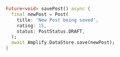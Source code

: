 ```dart
Future<void> savePost() async {
  final newPost = Post(
    title: 'New Post being saved',
    rating: 15,
    status: PostStatus.DRAFT,
  );
  await Amplify.DataStore.save(newPost);
}
```
